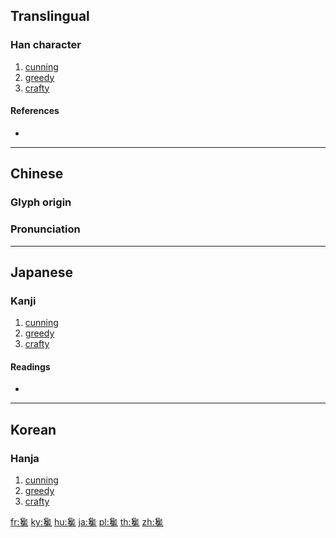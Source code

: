 ==Translingual==

===Han character===
{{Han char|rn=81|rad=比|as=13|sn=17|four=27213|canj=NRPPI|ids=⿱⿳[[刀|⺈]][[口]][[比]][[兔]]}}

# [[cunning]]
# [[greedy]]
# [[crafty]]

====References====
* {{Han ref|kx=0591.180|dkj=16767|dj=0983.220|hdz=10361.100|uh=6BDA|ud=27610|bh=C0D5|bd=49365}}

----

==Chinese==
{{zh-forms}}

===Glyph origin===
{{Han etym}}

===Pronunciation===
{{zh-pron
|m=chán
|c=caam4
|mn=chhâm
|mc=y
|oc=y
|ma=
|cat=a
}}

----

==Japanese==

===Kanji===
{{ja-kanji|grade=|rs=比13}}

# [[cunning]]
# [[greedy]]
# [[crafty]]

====Readings====
* {{ja-readings|on=[[さん]] (san), [[ぜん]] (zen), [[ざん]] (zan)|kun=[[うさぎ]] (usagi)}}

----

==Korean==

===Hanja===
{{ko-hanja|hangeul=참|eumhun=|rv=cham|mr=ch'am|y=cham}}

# [[cunning]]
# [[greedy]]
# [[crafty]]

[[fr:毚]]
[[ky:毚]]
[[hu:毚]]
[[ja:毚]]
[[pl:毚]]
[[th:毚]]
[[zh:毚]]